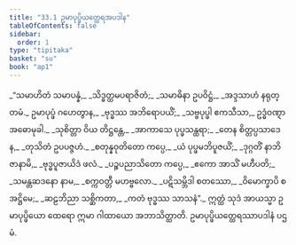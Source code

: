 ```yaml
---
title: "33.1 ဥမာပုပ္ဖိယတ္ထေရအပဒါန"
tableOfContents: false
sidebar:
  order: 1
type: "tipitaka"
basket: "su"
book: "ap1"
---
```



<DynamicBreadcrumb />

<Division number="1" book="ap1">

<Paragraph number="3586" type="verses" book="ap1">
_“သမာဟိတံ သမာပန္နံ,_  
_သိဒ္ဓတ္ထမပရာဇိတံ;_  
_သမာဓိနာ ဥပဝိဋ္ဌံ,_  
_အဒ္ဒသာဟံ နရုတ္တမံ._  

</Paragraph>

</Division>
<Division number="2" book="ap1">

<Paragraph number="3587" book="ap1">
ဥမာပုပ္ဖံ ဂဟေတွာန,_  
_ဗုဒ္ဓဿ အဘိရောပယိံ;_  
_သဗ္ဗပုပ္ဖါ ဧကသီသာ,_  
ဥဒ္ဓံဝဏ္ဋာ အဓောမုခါ._  

</Paragraph>

</Division>
<Division number="3" book="ap1">

<Paragraph number="3588" type="verses" book="ap1">
_သုစိတ္တာ ဝိယ တိဋ္ဌန္တေ,_  
_အာကာသေ ပုပ္ဖသန္ထရာ;_  
_တေန စိတ္တပ္ပသာဒေန,_  
_တုသိတံ ဥပပဇ္ဇဟံ._  

</Paragraph>

</Division>
<Division number="4" book="ap1">

<Paragraph number="3589" type="verses" book="ap1">
_စတုန္နဝုတိတော ကပ္ပေ,_  
_ယံ ပုပ္ဖမဘိပူဇယိံ;_  
_ဒုဂ္ဂတိံ နာဘိဇာနာမိ,_  
_ဗုဒ္ဓပူဇာယိဒံ ဖလံ._  

</Paragraph>

</Division>
<Division number="5" book="ap1">

<Paragraph number="3590" type="verses" book="ap1">
_ပဉ္စပညာသိတော ကပ္ပေ,_  
_ဧကော အာသိံ မဟီပတိ;_  
_သမန္တဆဒနော နာမ,_  
_စက္ကဝတ္တီ မဟဗ္ဗလော._  

</Paragraph>

</Division>
<Division number="6" book="ap1">

<Paragraph number="3591" type="verses" book="ap1">
_ပဋိသမ္ဘိဒါ စတဿော,_  
_ဝိမောက္ခာပိ စ အဋ္ဌိမေ;_  
_ဆဠဘိညာ သစ္ဆိကတာ,_  
_ကတံ ဗုဒ္ဓဿ သာသနံ”._  

</Paragraph>

<Paragraph number="3592" book="ap1">
ဣတ္ထံ သုဒံ အာယသ္မာ ဥမာပုပ္ဖိယော ထေရော ဣမာ ဂါထာယော အဘာသိတ္ထာတိ.

</Paragraph>
</Division>

<Paragraph number="3593" type="center" book="ap1">
ဥမာပုပ္ဖိယတ္ထေရဿာပဒါနံ ပဌမံ.
</Paragraph>